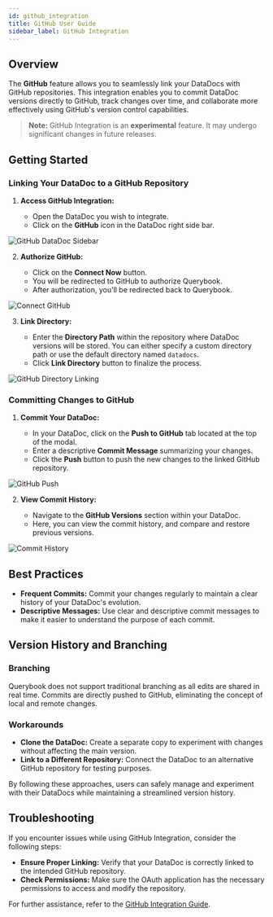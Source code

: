 ```yaml
---
id: github_integration
title: GitHub User Guide
sidebar_label: GitHub Integration
---
```


## Overview

The **GitHub** feature allows you to seamlessly link your DataDocs with GitHub repositories. This integration enables you to commit DataDoc versions directly to GitHub, track changes over time, and collaborate more effectively using GitHub's version control capabilities.

> **Note:** GitHub Integration is an **experimental** feature. It may undergo significant changes in future releases.

## Getting Started

### Linking Your DataDoc to a GitHub Repository

1. **Access GitHub Integration:**

    - Open the DataDoc you wish to integrate.
    - Click on the **GitHub** icon in the DataDoc right side bar.

![GitHub DataDoc Sidebar](/img/user_guide/github/github_datadoc_sidebar.png)

2. **Authorize GitHub:**

    - Click on the **Connect Now** button.
    - You will be redirected to GitHub to authorize Querybook.
    - After authorization, you'll be redirected back to Querybook.

![Connect GitHub](/img/user_guide/github/connect_github.png)

3. **Link Directory:**

    - Enter the **Directory Path** within the repository where DataDoc versions will be stored. You can either specify a custom directory path or use the default directory named `datadocs`.
    - Click **Link Directory** button to finalize the process.

![GitHub Directory Linking](/img/user_guide/github/github_directory_linking.png)

### Committing Changes to GitHub

1. **Commit Your DataDoc:**

    - In your DataDoc, click on the **Push to GitHub** tab located at the top of the modal.
    - Enter a descriptive **Commit Message** summarizing your changes.
    - Click the **Push** button to push the new changes to the linked GitHub repository.

![GitHub Push](/img/user_guide/github/github_push.png)

2. **View Commit History:**

    - Navigate to the **GitHub Versions** section within your DataDoc.
    - Here, you can view the commit history, and compare and restore previous versions.

![Commit History](/img/user_guide/github/github_versions.png)

## Best Practices

-   **Frequent Commits:** Commit your changes regularly to maintain a clear history of your DataDoc's evolution.
-   **Descriptive Messages:** Use clear and descriptive commit messages to make it easier to understand the purpose of each commit.

## Version History and Branching

### Branching

Querybook does not support traditional branching as all edits are shared in real time. Commits are directly pushed to GitHub, eliminating the concept of local and remote changes.

### Workarounds

-   **Clone the DataDoc:** Create a separate copy to experiment with changes without affecting the main version.
-   **Link to a Different Repository:** Connect the DataDoc to an alternative GitHub repository for testing purposes.

By following these approaches, users can safely manage and experiment with their DataDocs while maintaining a streamlined version history.

## Troubleshooting

If you encounter issues while using GitHub Integration, consider the following steps:

-   **Ensure Proper Linking:** Verify that your DataDoc is correctly linked to the intended GitHub repository.
-   **Check Permissions:** Make sure the OAuth application has the necessary permissions to access and modify the repository.

For further assistance, refer to the [GitHub Integration Guide](../integrations/add_github_integration.mdx).
